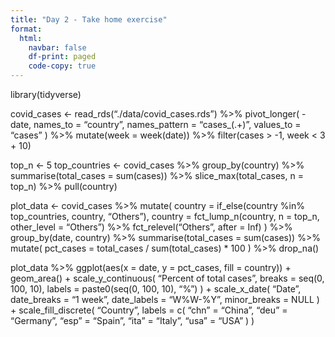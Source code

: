 ```yaml
---
title: "Day 2 - Take home exercise"
format: 
  html: 
    navbar: false
    df-print: paged
    code-copy: true
---
```


library(tidyverse)

covid_cases <- read_rds("./data/covid_cases.rds") %>%
  pivot_longer(
    -date,
    names_to = "country",
    names_pattern = "cases_(.+)",
    values_to = "cases"
  ) %>%
  mutate(week = week(date)) %>%
  filter(cases > -1, week < 3 + 10)

top_n <- 5
top_countries <- covid_cases %>%
  group_by(country) %>%
  summarise(total_cases = sum(cases)) %>%
  slice_max(total_cases, n = top_n) %>%
  pull(country)

plot_data <- covid_cases %>%
  mutate(
    country = if_else(country %in% top_countries, country, "Others"),
    country = fct_lump_n(country, n = top_n, other_level = "Others") %>%
      fct_relevel("Others", after = Inf)
  ) %>%
  group_by(date, country) %>%
  summarise(total_cases = sum(cases)) %>%
  mutate(
    pct_cases = total_cases / sum(total_cases) * 100
  ) %>%
  drop_na()

plot_data %>%
  ggplot(aes(x = date, y = pct_cases, fill = country)) +
  geom_area() +
  scale_y_continuous(
    "Percent of total cases",
    breaks = seq(0, 100, 10),
    labels = paste0(seq(0, 100, 10), "%")
  ) +
  scale_x_date(
    "Date",
    date_breaks = "1 week", date_labels = "W%W-%Y",
    minor_breaks = NULL
  ) +
  scale_fill_discrete(
    "Country",
    labels = c(
      "chn" = "China",
      "deu" = "Germany",
      "esp" = "Spain",
      "ita" = "Italy",
      "usa" = "USA"
    )
  )

